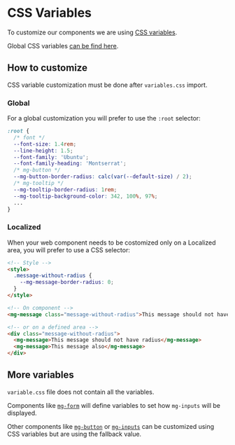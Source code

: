 
<Meta title="CSS Variables" />

# CSS Variables

To customize our components we are using [CSS variables](https://developer.mozilla.org/en-US/docs/Web/CSS/Using_CSS_custom_properties).

Global CSS variables [can be find here](https://gitlab.mgdis.fr/core/core-ui/core-ui/-/blob/master/packages/mg-components/src/styles/variables.css).

## How to customize

CSS variable customization must be done after `variables.css` import.

### Global

For a global customization you will prefer to use the `:root` selector:

```CSS
:root {
  /* font */
  --font-size: 1.4rem;
  --line-height: 1.5;
  --font-family: 'Ubuntu';
  --font-family-heading: 'Montserrat';
  /* mg-button */
  --mg-button-border-radius: calc(var(--default-size) / 2);
  /* mg-tooltip */
  --mg-tooltip-border-radius: 1rem;
  --mg-tooltip-background-color: 342, 100%, 97%;
  ...
}
```

### Localized

When your web component needs to be costomized only on a Localized area, you will prefer to use a CSS selector:

```html
<!-- Style -->
<style>
  .message-without-radius {
    --mg-message-border-radius: 0;
  }
</style>

<!-- On component -->
<mg-message class="message-without-radius">This message should not have radius</mg-message>

<!-- or on a defined area -->
<div class="message-without-radius">
  <mg-message>This message should not have radius</mg-message>
  <mg-message>This message also</mg-message>
</div>
```

## More variables

`variable.css` file does not contain all the variables.

Components like [`mg-form`](https://gitlab.mgdis.fr/core/core-ui/core-ui/-/blob/master/packages/mg-components/src/components/molecules/mg-form/mg-form.scss) will define variables to set how `mg-inputs` will be displayed.

Other components like [`mg-button`](https://gitlab.mgdis.fr/core/core-ui/core-ui/-/blob/master/packages/mg-components/src/components/atoms/mg-button/mg-button.scss#L19) or [`mg-inputs`](https://gitlab.mgdis.fr/core/core-ui/core-ui/-/blob/master/packages/mg-components/src/components/molecules/inputs/styles/mg-input-box.scss#L25) can be customized using CSS variables but are using the fallback value.

